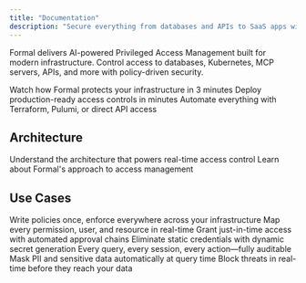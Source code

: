 ```yaml
---
title: "Documentation"
description: "Secure everything from databases and APIs to SaaS apps with Zero Trust principles that are easy to use and administer"
---
```


Formal delivers AI-powered Privileged Access Management built for modern infrastructure. Control access to databases, Kubernetes, MCP servers, APIs, and more with policy-driven security.

<CardGroup cols={3}>
  <Card
    title="Tour the Product"
    icon="magnifying-glass"
    href="https://formalco.navattic.com/1hh0owa"
  >
    Watch how Formal protects your infrastructure in 3 minutes
  </Card>
  <Card
    title="Get started in 10 minutes"
    icon="bolt"
    href="/docs/guides/getting-started/quickstart"
  >
    Deploy production-ready access controls in minutes
  </Card>
  <Card
    title="Use our API for full control"
    icon="code"
    href="/docs/api/introduction"
  >
    Automate everything with Terraform, Pulumi, or direct API access
  </Card>
</CardGroup>

## Architecture

<CardGroup cols={2}>
  <Card
    title="How Formal Works"
    icon="diagram-project"
    href="/docs/guides/getting-started/architecture"
  >
    Understand the architecture that powers real-time access control
  </Card>
  <Card
    title="What is Formal?"
    icon="shield-halved"
    href="/docs/guides/getting-started/what-is-formal"
  >
    Learn about Formal's approach to access management
  </Card>
</CardGroup>

## Use Cases

<CardGroup cols={2}>
  <Card
    title="Infrastructure Access Control"
    icon="shield-check"
    href="/docs/guides/how-to/infrastructure-access"
  >
    Write policies once, enforce everywhere across your infrastructure
  </Card>
  <Card
    title="Data Access Graph"
    icon="sitemap"
    href="/docs/guides/how-to/data-graph"
  >
    Map every permission, user, and resource in real-time
  </Card>
  <Card
    title="Approval Workflows"
    icon="user-lock"
    href="/docs/guides/how-to/event-workflows"
  >
    Grant just-in-time access with automated approval chains
  </Card>
  <Card
    title="Authentication & Secrets"
    icon="key"
    href="/docs/guides/how-to/authentication"
  >
    Eliminate static credentials with dynamic secret generation
  </Card>
  <Card
    title="Audit Logs"
    icon="file-lines"
    href="/docs/guides/how-to/log-audits"
  >
    Every query, every session, every action—fully auditable
  </Card>
  <Card
    title="Data Redaction"
    icon="eye-slash"
    href="/docs/guides/how-to/data-redaction"
  >
    Mask PII and sensitive data automatically at query time
  </Card>
  <Card
    title="Threat Detection"
    icon="radar"
    href="/docs/guides/how-to/threat-detection"
  >
    Block threats in real-time before they reach your data
  </Card>
</CardGroup>
